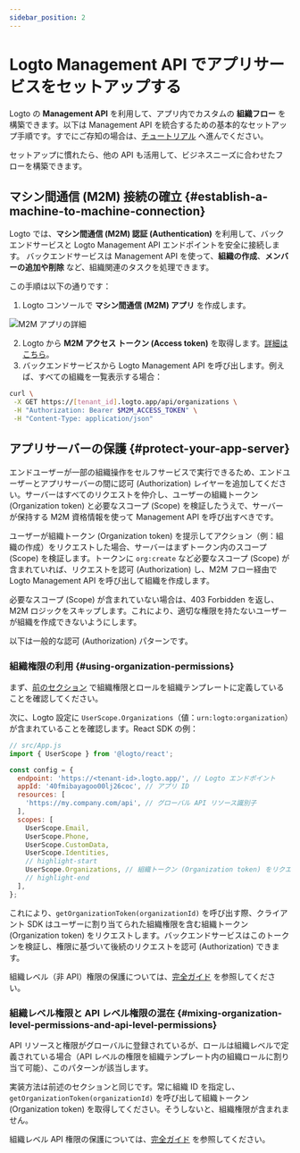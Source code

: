```yaml
---
sidebar_position: 2
---
```


# Logto Management API でアプリサービスをセットアップする

Logto の **Management API** を利用して、アプリ内でカスタムの **組織フロー** を構築できます。以下は Management API を統合するための基本的なセットアップ手順です。すでにご存知の場合は、[チュートリアル](/integrate-logto/interact-with-management-api) へ進んでください。

セットアップに慣れたら、他の API も活用して、ビジネスニーズに合わせたフローを構築できます。

## マシン間通信 (M2M) 接続の確立 \{#establish-a-machine-to-machine-connection}

Logto では、**マシン間通信 (M2M) 認証 (Authentication)** を利用して、バックエンドサービスと Logto Management API エンドポイントを安全に接続します。
バックエンドサービスは Management API を使って、**組織の作成**、**メンバーの追加や削除** など、組織関連のタスクを処理できます。

この手順は以下の通りです：

1. Logto コンソールで **マシン間通信 (M2M) アプリ** を作成します。

<img src="/img/assets/m2m-app.png" alt="M2M アプリの詳細" />

2. Logto から **M2M アクセス トークン (Access token)** を取得します。[詳細はこちら](/integrate-logto/interact-with-management-api#fetch-an-access-token)。
3. バックエンドサービスから Logto Management API を呼び出します。例えば、すべての組織を一覧表示する場合：

```bash
curl \
 -X GET https://[tenant_id].logto.app/api/organizations \
 -H "Authorization: Bearer $M2M_ACCESS_TOKEN" \
 -H "Content-Type: application/json"
```

## アプリサーバーの保護 \{#protect-your-app-server}

エンドユーザーが一部の組織操作をセルフサービスで実行できるため、エンドユーザーとアプリサーバーの間に認可 (Authorization) レイヤーを追加してください。サーバーはすべてのリクエストを仲介し、ユーザーの組織トークン (Organization token) と必要なスコープ (Scope) を検証したうえで、サーバーが保持する M2M 資格情報を使って Management API を呼び出すべきです。

ユーザーが組織トークン (Organization token) を提示してアクション（例：組織の作成）をリクエストした場合、サーバーはまずトークン内のスコープ (Scope) を検証します。トークンに `org:create` など必要なスコープ (Scope) が含まれていれば、リクエストを認可 (Authorization) し、M2M フロー経由で Logto Management API を呼び出して組織を作成します。

必要なスコープ (Scope) が含まれていない場合は、403 Forbidden を返し、M2M ロジックをスキップします。これにより、適切な権限を持たないユーザーが組織を作成できないようにします。

以下は一般的な認可 (Authorization) パターンです。

### 組織権限の利用 \{#using-organization-permissions}

まず、[前のセクション](/end-user-flows/organization-experience/organization-management#define-access-control-within-organizations) で組織権限とロールを組織テンプレートに定義していることを確認してください。

次に、Logto 設定に `UserScope.Organizations`（値：`urn:logto:organization`）が含まれていることを確認します。React SDK の例：

```jsx
// src/App.js
import { UserScope } from '@logto/react';

const config = {
  endpoint: 'https://<tenant-id>.logto.app/', // Logto エンドポイント
  appId: '40fmibayagoo00lj26coc', // アプリ ID
  resources: [
    'https://my.company.com/api', // グローバル API リソース識別子
  ],
  scopes: [
    UserScope.Email,
    UserScope.Phone,
    UserScope.CustomData,
    UserScope.Identities,
    // highlight-start
    UserScope.Organizations, // 組織トークン (Organization token) をリクエスト
    // highlight-end
  ],
};
```

これにより、`getOrganizationToken(organizationId)` を呼び出す際、クライアント SDK はユーザーに割り当てられた組織権限を含む組織トークン (Organization token) をリクエストします。バックエンドサービスはこのトークンを検証し、権限に基づいて後続のリクエストを認可 (Authorization) できます。

組織レベル（非 API）権限の保護については、[完全ガイド](/authorization/organization-permissions) を参照してください。

### 組織レベル権限と API レベル権限の混在 \{#mixing-organization-level-permissions-and-api-level-permissions}

API リソースと権限がグローバルに登録されているが、ロールは組織レベルで定義されている場合（API レベルの権限を組織テンプレート内の組織ロールに割り当て可能）、このパターンが該当します。

実装方法は前述のセクションと同じです。常に組織 ID を指定し、`getOrganizationToken(organizationId)` を呼び出して組織トークン (Organization token) を取得してください。そうしないと、組織権限が含まれません。

組織レベル API 権限の保護については、[完全ガイド](/authorization/organization-level-api-resources) を参照してください。
